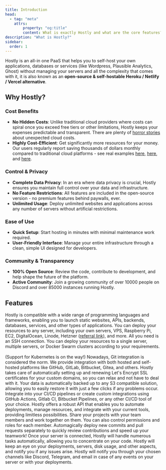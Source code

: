 ```yaml
---
title: Introduction
head:
  - tag: "meta"
    attrs:
        property: "og:title"
        content: What is exactly Hostly and what are the core features?
description: "What is Hostly?"
sidebar:
  order: 1
---
```



Hostly is an all-in one PaaS that helps you to self-host your own applications, databases or services (like Wordpress, Plausible Analytics, Ghost) without managing your servers and all the complexity that comes with it, it is also known as an **open-source & self-hostable Heroku / Netlify / Vercel alternative**.

## Why Hostly?

### Cost Benefits
- **No Hidden Costs**: Unlike traditional cloud providers where costs can spiral once you exceed free tiers or other limitations, Hostly keeps your expenses predictable and transparent. There are plenty of <a href="https://serverlesshorrors.com" target="_blank">horror stories</a> about unexpected cloud costs.
- **Highly Cost-Efficient**: Get significantly more resources for your money. Our users regularly report saving thousands of dollars monthly compared to traditional cloud platforms - see real examples <a href="https://twitter.com/khulnasoft/status/1742078215986860460" target="_blank">here</a>, <a href="https://twitter.com/khulnasoft/status/1752209429276086688" target="_blank">here</a>, and <a href="https://twitter.com/khulnasoft/status/1724510876256944244" target="_blank">here</a>.

### Control & Privacy
- **Complete Data Privacy**: In an era where data privacy is crucial, Hostly ensures you maintain full control over your data and infrastructure.
- **No Feature Restrictions**: All features are included in the open-source version - no premium features behind paywalls, ever.
- **Unlimited Usage**: Deploy unlimited websites and applications across any number of servers without artificial restrictions.

### Ease of Use
- **Quick Setup**: Start hosting in minutes with minimal maintenance work required.
- **User-Friendly Interface**: Manage your entire infrastructure through a clean, simple UI designed for developers.

### Community & Transparency
- **100% Open Source**: Review the code, contribute to development, and help shape the future of the platform.
- **Active Community**: Join a growing community of over 10000 people on Discord and over 85000 instances running Hostly.

## Features
<CardGrid >
  <Card title="Any Language">
    Hostly is compatible with a wide range of programming languages and
    frameworks, enabling you to launch static websites, APIs, backends,
    databases, services, and other types of applications.
  </Card>
  <Card title="Any Server">
    You can deploy your resources to any server, including your own servers,
    VPS, Raspberry Pi, EC2, DigitalOcean, Linode, Hetzner
    (<a class="underline" href="https://hostly.khulnasoft.com/hetzner" target="_blank">referral link</a>),
    and more. All you need is an SSH connection.
  </Card>
  <Card title="Any Use Case">
    You can deploy your resources to a single server, multiple servers, or
    Docker Swarm clusters according to your requirements.
    <br />
    <br />
    (Support for Kubernetes is on the way!)
  </Card>
  <Card title="Push to Deploy">
    Nowadays, Git integration is considered the norm. We provide integration
    with both hosted and self-hosted platforms like GitHub, GitLab, Bitbucket,
    Gitea, and others.
  </Card>
  <Card title="Free SSL Certificates">
    Hostly takes care of automatically setting up and renewing Let's Encrypt
    SSL certificates for your custom domains, so you can relax and not have to
    deal with it.
  </Card>
  <Card title="Automatic DB Backups">
    Your data is automatically backed up to any S3 compatible solution, allowing
    you to easily restore it with just a few clicks if any problems occur.
  </Card>
  <Card title="Webhooks">
    Integrate into your CI/CD pipelines or create custom integrations using
    GitHub Actions, Gitlab CI, Bitbucket Pipelines, or any other CI/CD tool of
    your choice.
  </Card>
  <Card title="Powerful API">
    Hostly offers a robust API that enables you to automate deployments, manage
    resources, and integrate with your current tools, providing limitless
    possibilities.
  </Card>
  <Card title="Collaborative">
    Share your projects with your team members and work together on them. You
    can also control permissions and roles for each member.
  </Card>
  <Card title="Pull Request Deployments">
    Automagically deploy new commits and pull requests separately to quickly
    review contributions and speed up your teamwork!
  </Card>
  <Card title="Server Automations">
    Once your server is connected, Hostly will handle numerous tasks
    automatically, allowing you to concentrate on your code.
  </Card>
  <Card title="Monitoring">
    Hostly will keep an eye on your deployments, servers, disk usage, and other
    aspects, and notify you if any issues arise.
  </Card>
  <Card title="Notifications">
    Hostly will notify you through your chosen channels like Discord, Telegram,
    and email in case of any events on your server or with your deployments.
  </Card>
</CardGrid>

